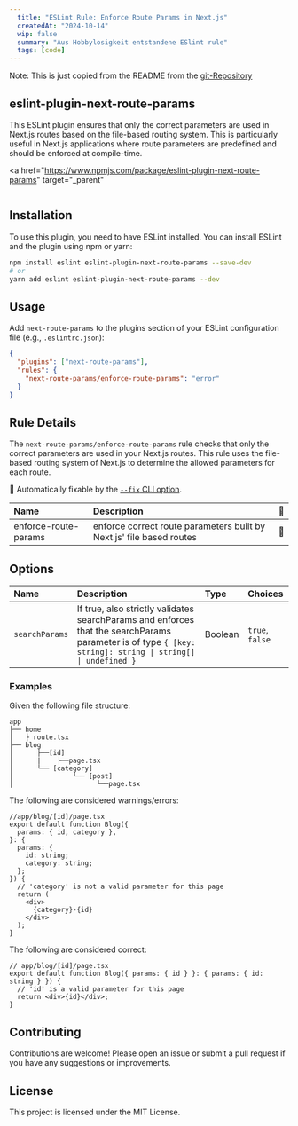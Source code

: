 ---
  title: "ESLint Rule: Enforce Route Params in Next.js"
  createdAt: "2024-10-14"
  wip: false
  summary: "Aus Hobbylosigkeit entstandene ESlint rule"
  tags: [code]
---

Note: This is just copied from the README from the [git-Repository](https://github.com/Mando-C137/next-routeparams)

## eslint-plugin-next-route-params

This ESLint plugin ensures that only the correct parameters are used in Next.js routes based on the file-based routing system. This is particularly useful in Next.js applications where route parameters are predefined and should be enforced at compile-time.

<a
  href="https://www.npmjs.com/package/eslint-plugin-next-route-params"
  target="\_parent"
>
  <img
    alt=""
    src="https://img.shields.io/npm/dm/eslint-plugin-next-route-params.svg"
  />
</a>

## Installation

To use this plugin, you need to have ESLint installed. You can install ESLint and the plugin using npm or yarn:

```bash
npm install eslint eslint-plugin-next-route-params --save-dev
# or
yarn add eslint eslint-plugin-next-route-params --dev
```

## Usage

Add `next-route-params` to the plugins section of your ESLint configuration file (e.g., `.eslintrc.json`):

```json
{
  "plugins": ["next-route-params"],
  "rules": {
    "next-route-params/enforce-route-params": "error"
  }
}
```

## Rule Details

The `next-route-params/enforce-route-params` rule checks that only the correct parameters are used in your Next.js routes. This rule uses the file-based routing system of Next.js to determine the allowed parameters for each route.

🔧 Automatically fixable by the [`--fix` CLI option](https://eslint.org/docs/user-guide/command-line-interface#--fix).

| Name                 | Description                                                          | 🔧  |
| :------------------- | :------------------------------------------------------------------- | :-- |
| enforce-route-params | enforce correct route parameters built by Next.js' file based routes | 🔧  |

## Options

| Name           | Description                                                                                                                                                | Type    | Choices         |
| :------------- | :--------------------------------------------------------------------------------------------------------------------------------------------------------- | :------ | :-------------- |
| `searchParams` | If true, also strictly validates searchParams and enforces that the searchParams parameter is of type `{ [key: string]: string \| string[] \| undefined }` | Boolean | `true`, `false` |

### Examples

Given the following file structure:

```
app
├── home
│   ├ route.tsx
├── blog
│      ├──[id]
│      |    ├──page.tsx
│      └── [category]
│               └── [post]
│                     └──page.tsx
```

The following are considered warnings/errors:

```tsx
//app/blog/[id]/page.tsx
export default function Blog({
  params: { id, category },
}: {
  params: {
    id: string;
    category: string;
  };
}) {
  // 'category' is not a valid parameter for this page
  return (
    <div>
      {category}-{id}
    </div>
  );
}
```

The following are considered correct:

```tsx
// app/blog/[id]/page.tsx
export default function Blog({ params: { id } }: { params: { id: string } }) {
  // 'id' is a valid parameter for this page
  return <div>{id}</div>;
}
```

## Contributing

Contributions are welcome! Please open an issue or submit a pull request if you have any suggestions or improvements.

## License

This project is licensed under the MIT License.
